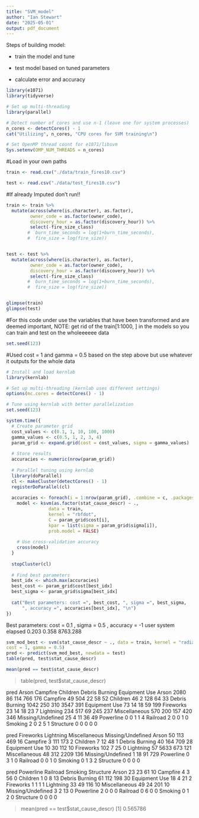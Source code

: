 ---
title: "SVM_model"
author: "Ian Stewart"
date: "2025-05-01"
output: pdf_document
---

Steps of building model:

- train the model and tune

- test model based on tuned parameters

- calculate error and accuracy

```{r, include=FALSE}
library(e1071)
library(tidyverse)
```

```{r}
# Set up multi-threading
library(parallel)

# Detect number of cores and use n-1 (leave one for system processes)
n_cores <- detectCores() - 1
cat("Utilizing", n_cores, "CPU cores for SVM training\n")

# Set OpenMP thread count for e1071/libsvm
Sys.setenv(OMP_NUM_THREADS = n_cores)
```

#Load in your own paths
```{r}
train <- read.csv("./data/train_fires10.csv")

test <- read.csv("./data/test_fires10.csv")
```


#################################################################################################################

#If already Imputed don't run!!
```{r}
train <- train %>%
  mutate(across(where(is.character), as.factor),
         owner_code = as.factor(owner_code),
         discovery_hour = as.factor(discovery_hour)) %>%
         select(-fire_size_class)
        #  burn_time_seconds = log(1+burn_time_seconds),
        #  fire_size = log(fire_size))


test <- test %>%
  mutate(across(where(is.character), as.factor),
         owner_code = as.factor(owner_code),
         discovery_hour = as.factor(discovery_hour)) %>%
         select(-fire_size_class)
        #  burn_time_seconds = log(1+burn_time_seconds),
        #  fire_size = log(fire_size))


glimpse(train)
glimpse(test)
```
####################################################################################################################

#For this code under use the variables that have been transformed and are deemed important, NOTE: get rid of the train[1:1000, ] in the models so you can train and test on the wholeeeeee data

```{r}
set.seed(123)
```

#Used cost = 1 and gamma = 0.5 based on the step above but use whatever it outputs for the whole data

```{r}
# Install and load kernlab
library(kernlab)

# Set up multi-threading (kernlab uses different settings)
options(mc.cores = detectCores() - 1)

# Tune using kernlab with better parallelization
set.seed(123)

system.time({
  # Create parameter grid
  cost_values <- c(0.1, 1, 10, 100, 1000)
  gamma_values <- c(0.5, 1, 2, 3, 4)
  param_grid <- expand.grid(cost = cost_values, sigma = gamma_values)
  
  # Store results
  accuracies <- numeric(nrow(param_grid))
  
  # Parallel tuning using kernlab
  library(doParallel)
  cl <- makeCluster(detectCores() - 1)
  registerDoParallel(cl)
  
  accuracies <- foreach(i = 1:nrow(param_grid), .combine = c, .packages = c("kernlab")) %dopar% {
    model <- ksvm(as.factor(stat_cause_descr) ~ ., 
                data = train, 
                kernel = "rbfdot",
                C = param_grid$cost[i],
                kpar = list(sigma = param_grid$sigma[i]),
                prob.model = FALSE)
    
    # Use cross-validation accuracy
    cross(model)
  }
  
  stopCluster(cl)
  
  # Find best parameters
  best_idx <- which.max(accuracies)
  best_cost <- param_grid$cost[best_idx]
  best_sigma <- param_grid$sigma[best_idx]
  
  cat("Best parameters: cost =", best_cost, ", sigma =", best_sigma, 
      ", accuracy =", accuracies[best_idx], "\n")
})
```

Best parameters: cost = 0.1 , sigma = 0.5 , accuracy = -1 
    user   system  elapsed 
   0.203    0.358 8763.288 


```{r}
svm_mod_best <- svm(stat_cause_descr ~ ., data = train, kernel = "radial",
cost = 1, gamma = 0.5)
pred <- predict(svm_mod_best, newdata = test)
table(pred, test$stat_cause_descr)

mean(pred == test$stat_cause_descr)
```
> table(pred, test$stat_cause_descr)
                   
pred                Arson Campfire Children Debris Burning Equipment Use
  Arson              2080       86      114            766           176
  Campfire             49      504       22             58            52
  Children             46        2      128             64            33
  Debris Burning     1042      250      310           3547           391
  Equipment Use        73       14       18             59           199
  Fireworks            23       14       18             23             7
  Lightning           234      517       69            245           237
  Miscellaneous       570      200      157            420           346
  Missing/Undefined    25        4       11             36            49
  Powerline             0        0        1              1             4
  Railroad              2        0        0              1             0
  Smoking               2        0        2              5             1
  Structure             0        0        0              0             0
                   
pred                Fireworks Lightning Miscellaneous Missing/Undefined
  Arson                    50       113           469                16
  Campfire                  3       111           173                 2
  Children                  7        12            48                 1
  Debris Burning           40       164           709                28
  Equipment Use            10        30           112                10
  Fireworks               102         7            25                 0
  Lightning                57      5633           673               121
  Miscellaneous            48       312          2209               136
  Missing/Undefined         1        18            91               729
  Powerline                 0         3             1                 0
  Railroad                  0         0             1                 0
  Smoking                   0         1             3                 2
  Structure                 0         0             0                 0
                   
pred                Powerline Railroad Smoking Structure
  Arson                    23       23      61        10
  Campfire                  4        3      56         0
  Children                  1        0       8        13
  Debris Burning           61      112     198        30
  Equipment Use            18        4      21         2
  Fireworks                 1        1       1         1
  Lightning                33       49     116        10
  Miscellaneous            49       24     201        10
  Missing/Undefined         3        2      13         0
  Powerline                 2        0       0         0
  Railroad                  0        6       0         0
  Smoking                   0        1       2         0
  Structure                 0        0       0         0

> mean(pred == test$stat_cause_descr)
[1] 0.565786
